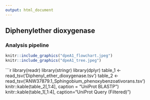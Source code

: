 ```yaml
---
output: html_document
---
```

## Diphenylether dioxygenase
### Analysis pipeline

```r
knitr::include_graphics("dpeA1_flowchart.jpeg")
knitr::include_graphics("dpeA1_tree.jpeg")
```


```r
library(readr)
library(stringr)
library(dplyr)
table_1 <- read_tsv('Diphenyl_ether_dioxygenase.tsv')
table_2 <- read_tsv('ANW37879.1_Sphingobium_phenoxybenzoativorans.tsv')
knitr::kable(table_2[,1:4], caption = "UniProt BLASTP")
knitr::kable(table_1[,1:4], caption="UniProt Query (Filtered)")